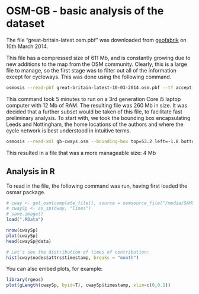 OSM-GB - basic analysis of the dataset
========================================================

The file "great-britain-latest.osm.pbf" was downloaded from [geofabrik](http://download.geofabrik.de/europe/great-britain.html) on 10th March 2014.

This file has a compressed size of 611 Mb, and is constantly growing due to new 
additions to the map from the OSM community. Clearly, this is a large file to manage, 
so the first stage was to filter out all of the information except for cycleways. 
This was done using the following command.

```bash
osmosis --read-pbf great-britain-latest-10-03-2014.osm.pbf --tf accept-ways highway=cycleway --used-node --write-xml gb-cways.osm
```

This command took 5 minutes to run on a 3rd generation Core i5 laptop computer with 12 Mb of RAM.
The resulting file was 260 Mb in size. It was decided that a further subset would be taken of this file, to facilitate fast preliminary analysis. To start with, we took the bounding box 
encapsulating Leeds and Nottingham, the home locations of the authors and where
the cycle network is best understood in intuitive terms.

```bash
osmosis --read-xml gb-cways.osm --bounding-box top=53.2 left=-1.8 bottom=52.7 right=-1.3 --write-xml NottLeedsCways.osm
```
This resulted in a file that was a more manageable size: 4 Mb

## Analysis in R

To read in the file, the following command was run, having first loaded the 
osmar package.

```r
# cway <- get_osm(complete_file(), source = osmsource_file("/media/SAMSUNG/geodata/osm-data/NottLeedsCways.osm"))
# cwaySp <- as_sp(cway, "lines")
# save.image()
load(".RData")

nrow(cwaySp)
plot(cwaySp)
head(cwaySp@data)

# Let's see the distribution of times of contribution:
hist(cway$nodes$attrs$timestamp, breaks = "month")
```



You can also embed plots, for example:

```r
library(rgeos)
plot(gLength(cwaySp, byid=T), cwaySp$timestamp, xlim=c(0,0.1))
```

